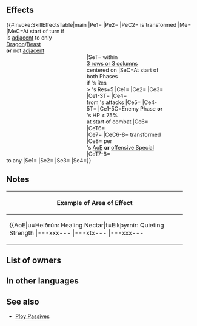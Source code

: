 {{Weapon Infobox
|tagid=SID_薬の癒し手の角
|intID=4253
|noImg=1
|exclusive=1
|weaponType=Beast
|canUseMove=Infantry
|cost=400
|might=14
|range=1
|cooldown=-1
|effect=Accelerates Special trigger (cooldown count-1).<br><br>At start of player phase or enemy phase, if any foes within 3 rows or 3 columns centered on unit have Res < unit's Res+5, inflicts Atk/Def-7,【Discord】,【Deep Wounds】, and a penalty that neutralizes non-Special "if foe would reduce unit's HP to 0, unit survives with 1 HP" effects on those foes through their next actions.<br><br>If foe initiates combat or foe's HP ≥ 75% at start of combat, inflicts Atk/Def-6 on foe, inflicts penalty on foe's Atk/Def = 20% of unit's Res at start of combat, reduces damage from foe's attacks by 20% of unit's Res (excluding area-of-effect Specials), neutralizes foe's bonuses to Atk/Def (from skills like Fortify, Rally, etc.), and grants Special cooldown charge +1 to unit per attack during combat (only highest value applied; does not stack).<br><br>At start of turn, if unit is adjacent to only beast or dragon allies or if unit is not adjacent to any ally, unit transforms (otherwise, unit reverts). If unit transforms, grants Atk+2, deals +7 damage when Special triggers, and neutralizes effects that grant "Special cooldown charge +X" to foe or inflict "Special cooldown charge -X" on unit.<br><br>【Discord】<br>Inflicts Atk/Spd/Def/Res-X on unit during combat (X = 2 + number of allies within 2 spaces of unit; max 5) through its next action.<br><br>【Deep Wounds】<br>Unit's HP cannot be healed through its next action.
|required=Adult (Infantry)
|properties=random_owner
}}
==Effects==
{{#invoke:SkillEffectsTable|main
|Pe1={{Eft|Accelerates Special}}
|Pe2={{Eft|Stat Boosts|Atk|2}}
|PeC2={{SkillTargetText|Unit}} is transformed
|Me={{Eft|Transform}}
|MeC=At start of turn if<br>{{Tgt|Unit}} is [[adjacent]] to only<br>{{Cwti|group=1|Dragon,Beast}} [[Dragon]]/[[Beast]]<br>{{Tgt|Allies}} '''or''' not [[adjacent]]<br>to any {{Tgt|Ally}}
|Se1={{Eft|Penalties|Atk/Def|7}}
|Se2={{SEt|Discord}}
|Se3={{SEt|Deep Wounds}}
|Se4=<span style="width:14.5em;display:inline-block"/>{{SEt|Neutralizes non-Special "unit survives with 1 HP" effects}}
|SeT={{Tgt|Foes}} within<br>[[3 rows or 3 columns]]<br>centered on {{Tgt|Unit}}
|SeC=At start of both Phases<br>if {{Tgt|Unit}}'s Res<br>> {{Tgt|Foe}}'s Res+5
|Ce1={{Eft|Temporary Debuffs|Atk/Def|6}}
|Ce2={{Eft|Temporary Debuffs|Atk/Def|20% of {{Tgt|Unit}}'s Res<br>at start of combat}}
|Ce3={{Eft|Neutralize Bonuses|Atk/Def}}
|Ce1-3T={{Tgt|Foe}}
|Ce4={{Eft|Damage Reduction|20% of {{Tgt|Unit}}'s Res}}<br>from {{Tgt|Foe}}'s attacks
|Ce5={{Eft|Accelerate Charge}}
|Ce4-5T={{Tgt|Unit}}
|Ce1-5C=Enemy Phase '''or'''<br>{{Tgt|Foe}}'s HP ≥ 75%<br>at start of combat
|Ce6={{Eft|Neutralize Accelerate Charge}}
|CeT6={{Tgt|Foe}}<br>
|Ce7={{Eft|Neutralize Guard}}
|CeC6-8={{Tgt|Unit}} transformed
|Ce8={{Eft|Damage Boost|7}} per<br>{{Tgt|Unit}}'s [[Area-of-effect Specials|AoE]] '''or''' [[offensive Special]]
|CeT7-8={{Tgt|Unit}}<br>
}}
==Notes==
{{Penalties}}
{{Discord}}
{{Deep Wounds}}
{{Neutralizes non-Special "unit survives with 1 HP" effects}}
{{IfFoeInitiates}}
{{Temporary debuffs}}
{{At start of combat}}
{{FlatDamageReduction}}
{{Bonus neutralization}}
{{CooldownChargePlus}}
{{Beast (Infantry)}}
{|class="wikitable default mw-collapsible" 
!Example of Area of Effect
|-
|align="middle" style="max-width:450px;margin:auto"|{{AoE|u=Heiðrún: Healing Nectar|t=Eikþyrnir: Quieting Strength
|---xxx---
|---xtx---
|---xxx---
|xxxxxxxxx
|xxxxuxxxx
|xxxxxxxxx
|---xxx---
|---xxx---
|---xxx---
}}
|}
==List of owners==
{{Skill Hero List}}
==In other languages==
{{OtherLanguages
|japanese=蜜の癒し手の角
|german=Nektarhorn
|spanishEU=Cuerno de néctar
|spanishLA=Cuerno de néctar
|french=Corne à nectar
|italian=Corno da nettare
|chineseTW=蜜露的治癒者之角
|portuguese=Chifre de néctar
}}
==See also==
{{See also skills|cond=(Description LIKE '%【Deep Wounds】%' AND Description NOT LIKE '%neutralizes% of%【Deep Wounds】%' OR Description LIKE '%neutralizes non-Special "if foe would reduce unit_s HP to 0, unit survives with 1 HP"%') AND Exclusive='1'}}
* [[Ploy Passives]]
{{Weapons Navbox}}